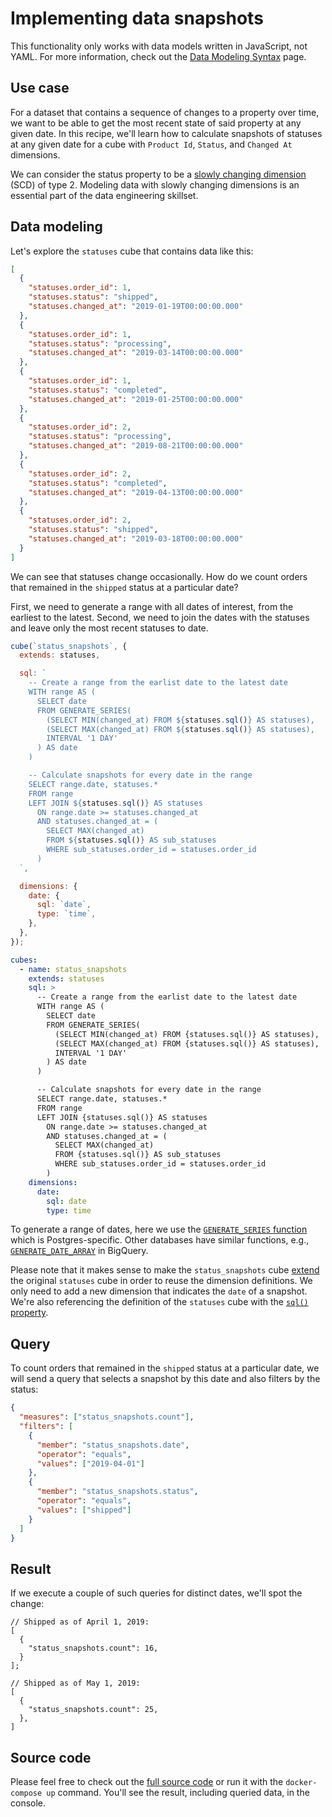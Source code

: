 # Implementing data snapshots

<InfoBox>

This functionality only works with data models written in JavaScript, not YAML.
For more information, check out the [Data Modeling Syntax][ref-modeling-syntax]
page.

</InfoBox>

## Use case

For a dataset that contains a sequence of changes to a property over time, we
want to be able to get the most recent state of said property at any given date.
In this recipe, we'll learn how to calculate snapshots of statuses at any given
date for a cube with `Product Id`, `Status`, and `Changed At` dimensions.

<InfoBox>

We can consider the status property to be a
[slowly changing dimension](https://en.wikipedia.org/wiki/Slowly_changing_dimension)
(SCD) of type 2. Modeling data with slowly changing dimensions is an essential
part of the data engineering skillset.

</InfoBox>

## Data modeling

Let's explore the `statuses` cube that contains data like this:

```json
[
  {
    "statuses.order_id": 1,
    "statuses.status": "shipped",
    "statuses.changed_at": "2019-01-19T00:00:00.000"
  },
  {
    "statuses.order_id": 1,
    "statuses.status": "processing",
    "statuses.changed_at": "2019-03-14T00:00:00.000"
  },
  {
    "statuses.order_id": 1,
    "statuses.status": "completed",
    "statuses.changed_at": "2019-01-25T00:00:00.000"
  },
  {
    "statuses.order_id": 2,
    "statuses.status": "processing",
    "statuses.changed_at": "2019-08-21T00:00:00.000"
  },
  {
    "statuses.order_id": 2,
    "statuses.status": "completed",
    "statuses.changed_at": "2019-04-13T00:00:00.000"
  },
  {
    "statuses.order_id": 2,
    "statuses.status": "shipped",
    "statuses.changed_at": "2019-03-18T00:00:00.000"
  }
]
```

We can see that statuses change occasionally. How do we count orders that
remained in the `shipped` status at a particular date?

First, we need to generate a range with all dates of interest, from the earliest
to the latest. Second, we need to join the dates with the statuses and leave
only the most recent statuses to date.

<CodeTabs>

```javascript
cube(`status_snapshots`, {
  extends: statuses,

  sql: `
    -- Create a range from the earlist date to the latest date
    WITH range AS (
      SELECT date
      FROM GENERATE_SERIES(
        (SELECT MIN(changed_at) FROM ${statuses.sql()} AS statuses),
        (SELECT MAX(changed_at) FROM ${statuses.sql()} AS statuses),
        INTERVAL '1 DAY'
      ) AS date
    )

    -- Calculate snapshots for every date in the range
    SELECT range.date, statuses.*
    FROM range
    LEFT JOIN ${statuses.sql()} AS statuses
      ON range.date >= statuses.changed_at
      AND statuses.changed_at = (
        SELECT MAX(changed_at)
        FROM ${statuses.sql()} AS sub_statuses
        WHERE sub_statuses.order_id = statuses.order_id
      )
  `,

  dimensions: {
    date: {
      sql: `date`,
      type: `time`,
    },
  },
});
```

```yaml
cubes:
  - name: status_snapshots
    extends: statuses
    sql: >
      -- Create a range from the earlist date to the latest date
      WITH range AS (
        SELECT date
        FROM GENERATE_SERIES(
          (SELECT MIN(changed_at) FROM {statuses.sql()} AS statuses),
          (SELECT MAX(changed_at) FROM {statuses.sql()} AS statuses),
          INTERVAL '1 DAY'
        ) AS date
      )

      -- Calculate snapshots for every date in the range
      SELECT range.date, statuses.*
      FROM range
      LEFT JOIN {statuses.sql()} AS statuses
        ON range.date >= statuses.changed_at
        AND statuses.changed_at = (
          SELECT MAX(changed_at)
          FROM {statuses.sql()} AS sub_statuses
          WHERE sub_statuses.order_id = statuses.order_id
        )
    dimensions:
      date:
        sql: date
        type: time
```

</CodeTabs>

<InfoBox>

To generate a range of dates, here we use the
[`GENERATE_SERIES` function](https://www.postgresql.org/docs/9.1/functions-srf.html)
which is Postgres-specific. Other databases have similar functions, e.g.,
[`GENERATE_DATE_ARRAY`](https://cloud.google.com/bigquery/docs/reference/standard-sql/array_functions#generate_date_array)
in BigQuery.

</InfoBox>

Please note that it makes sense to make the `status_snapshots` cube
[extend](/product/data-modeling/reference/cube#extends) the original `statuses`
cube in order to reuse the dimension definitions. We only need to add a new
dimension that indicates the `date` of a snapshot. We're also referencing the
definition of the `statuses` cube with the
[`sql()` property](/product/data-modeling/reference/cube#sql).

## Query

To count orders that remained in the `shipped` status at a particular date, we
will send a query that selects a snapshot by this date and also filters by the
status:

```json
{
  "measures": ["status_snapshots.count"],
  "filters": [
    {
      "member": "status_snapshots.date",
      "operator": "equals",
      "values": ["2019-04-01"]
    },
    {
      "member": "status_snapshots.status",
      "operator": "equals",
      "values": ["shipped"]
    }
  ]
}
```

## Result

If we execute a couple of such queries for distinct dates, we'll spot the
change:

```json5
// Shipped as of April 1, 2019:
[
  {
    "status_snapshots.count": 16,
  }
];
```

```json5
// Shipped as of May 1, 2019:
[
  {
    "status_snapshots.count": 25,
  },
]
```

## Source code

Please feel free to check out the
[full source code](https://github.com/cube-js/cube/tree/master/examples/recipes/snapshots)
or run it with the `docker-compose up` command. You'll see the result, including
queried data, in the console.

[ref-modeling-syntax]: /product/data-modeling/syntax
